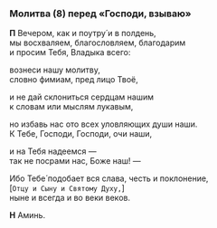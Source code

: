 <span id="molitva8" />

### Молитва (8) перед «Господи, взываю»

**П** Вечером, как и поутру́ и в полдень,  
мы восхваляем, благословляем, благодарим  
и просим Тебя, Владыка всего:

вознеси нашу молитву,  
словно фимиам, пред лицо Твоё,

и не дай склониться сердцам нашим  
к словам или мыслям лукавым,

но избавь нас ото всех уловляющих души наши.  
К Тебе, Господи, Господи, очи наши,

и на Тебя надеемся —  
так не посрами нас, Боже наш! —

Ибо Тебе́ подобает вся слава, честь и поклонение,  
<R>[</R>`Отцу и Сыну и Святому Духу,`<R>]</R>  
ныне и всегда и во веки веков.

**Н** Аминь.
